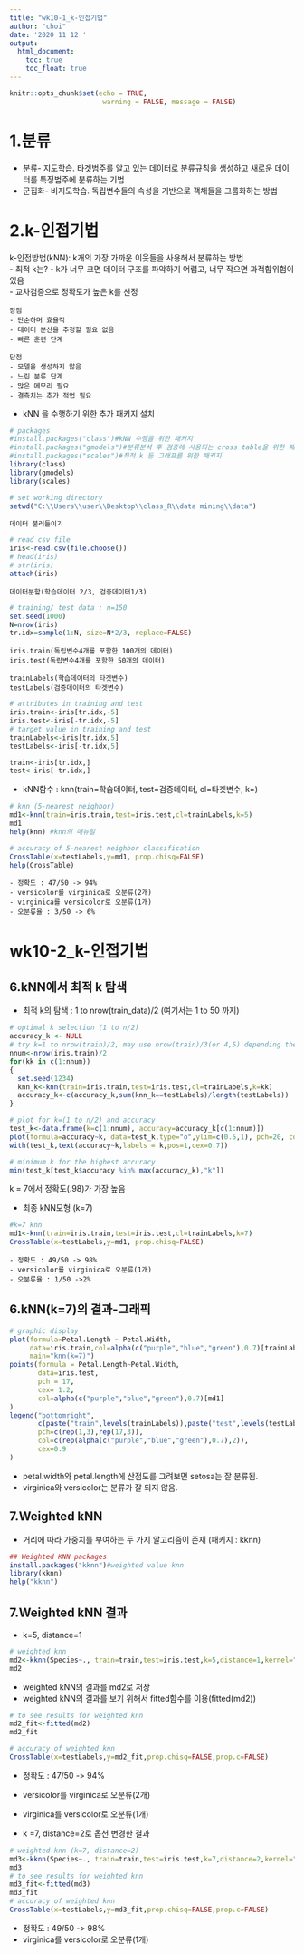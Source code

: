 ```yaml
---
title: "wk10-1_k-인접기법"
author: "choi"
date: '2020 11 12 '
output:
  html_document:
    toc: true
    toc_float: true
---
```


```r
knitr::opts_chunk$set(echo = TRUE,
                       warning = FALSE, message = FALSE)
```


# 1.분류
- 분류- 지도학습. 타겟범주를 알고 있는 데이터로 분류규칙을 생성하고 새로운 데이터를 특정범주에 분류하는 기법  
- 군집화- 비지도학습. 독립변수들의 속성을 기반으로 객채들을 그룹화하는 방법  

# 2.k-인접기법
k-인접방법(kNN): k개의 가장 가까운 이웃들을 사용해서 분류하는 방법  
- 최적 k는?
 - k가 너무 크면 데이터 구조를 파악하기 어렵고, 너무 작으면 과적합위험이 있음  
 - 교차검증으로 정확도가 높은 k를 선정
```
장점  
- 단순하며 효율적
- 데이터 분산을 추정할 필요 없음
- 빠른 훈련 단계
```

```
단점
- 모델을 생성하지 않음
- 느린 분류 단계
- 많은 메모리 필요 
- 결측치는 추가 적업 필요
```

- kNN 을 수행하기 위한 추가 패키지 설치

```r
# packages
#install.packages("class")#kNN 수행을 위한 패키지
#install.packages("gmodels")#분류분석 후 검증에 사용되는 cross table을 위한 패키지
#install.packages("scales")#최적 k 등 그래프를 위한 패키지
library(class)
library(gmodels)
library(scales)
```


```r
# set working directory
setwd("C:\\Users\\user\\Desktop\\class_R\\data mining\\data")
```

```
데이터 불러들이기
```
```r
# read csv file
iris<-read.csv(file.choose())
# head(iris)
# str(iris)
attach(iris)
```
```
데이터분할(학습데이터 2/3, 검증데이터1/3)
```

```r
# training/ test data : n=150
set.seed(1000)
N=nrow(iris)
tr.idx=sample(1:N, size=N*2/3, replace=FALSE)
```

```
iris.train(독립변수4개를 포함한 100개의 데이터)
iris.test(독립변수4개를 포함한 50개의 데이터)

trainLabels(학습데이터의 타겟변수)
testLabels(검증데이터의 타겟변수)
```

```r
# attributes in training and test
iris.train<-iris[tr.idx,-5]
iris.test<-iris[-tr.idx,-5]
# target value in training and test
trainLabels<-iris[tr.idx,5]
testLabels<-iris[-tr.idx,5]

train<-iris[tr.idx,]
test<-iris[-tr.idx,]
```

- kNN함수 : knn(train=학습데이터, test=검증데이터, cl=타겟변수, k=)

```r
# knn (5-nearest neighbor)
md1<-knn(train=iris.train,test=iris.test,cl=trainLabels,k=5)
md1
help(knn) #knn의 매뉴얼

```

```r
# accuracy of 5-nearest neighbor classification
CrossTable(x=testLabels,y=md1, prop.chisq=FALSE)
help(CrossTable)
```
```
- 정확도 : 47/50 -> 94%
- versicolor를 virginica로 오분류(2개)
- virginica를 versicolor로 오분류(1개)
- 오분류율 : 3/50 -> 6%
```

# wk10-2_k-인접기법

## 6.kNN에서 최적 k 탐색
- 최적 k의 탐색 : 1 to nrow(train_data)/2 (여기서는 1 to 50 까지)



```r
# optimal k selection (1 to n/2)
accuracy_k <- NULL
# try k=1 to nrow(train)/2, may use nrow(train)/3(or 4,5) depending the size of n in train data
nnum<-nrow(iris.train)/2
for(kk in c(1:nnum))
{
  set.seed(1234)
  knn_k<-knn(train=iris.train,test=iris.test,cl=trainLabels,k=kk)
  accuracy_k<-c(accuracy_k,sum(knn_k==testLabels)/length(testLabels))
}

# plot for k=(1 to n/2) and accuracy
test_k<-data.frame(k=c(1:nnum), accuracy=accuracy_k[c(1:nnum)])
plot(formula=accuracy~k, data=test_k,type="o",ylim=c(0.5,1), pch=20, col=3, main="validation-optimal k")
with(test_k,text(accuracy~k,labels = k,pos=1,cex=0.7))
```

```r
# minimum k for the highest accuracy
min(test_k[test_k$accuracy %in% max(accuracy_k),"k"])
```

k = 7에서 정확도(.98)가 가장 높음

- 최종 kNN모형 (k=7)


```r
#k=7 knn
md1<-knn(train=iris.train,test=iris.test,cl=trainLabels,k=7)
CrossTable(x=testLabels,y=md1, prop.chisq=FALSE)
```

```
- 정확도 : 49/50 -> 98%
- versicolor를 virginica로 오분류(1개)
- 오분류율 : 1/50 ->2%
```

## 6.kNN(k=7)의 결과-그래픽

```r
# graphic display
plot(formula=Petal.Length ~ Petal.Width,
     data=iris.train,col=alpha(c("purple","blue","green"),0.7)[trainLabels],
     main="knn(k=7)")
points(formula = Petal.Length~Petal.Width,
       data=iris.test,
       pch = 17,
       cex= 1.2,
       col=alpha(c("purple","blue","green"),0.7)[md1]
)
legend("bottomright",
       c(paste("train",levels(trainLabels)),paste("test",levels(testLabels))),
       pch=c(rep(1,3),rep(17,3)),
       col=c(rep(alpha(c("purple","blue","green"),0.7),2)),
       cex=0.9
)
```

- petal.width와 petal.length에 산점도를 그려보면 setosa는 잘 분류됨.
- virginica와 versicolor는 분류가 잘 되지 않음.

## 7.Weighted kNN
- 거리에 따라 가중치를 부여하는 두 가지 알고리즘이 존재 (패키지 : kknn)


```r
## Weighted KNN packages
install.packages("kknn")#weighted value knn
library(kknn)
help("kknn")
```

## 7.Weighted kNN 결과

- k=5, distance=1
```r
# weighted knn
md2<-kknn(Species~., train=train,test=iris.test,k=5,distance=1,kernel="triangular")
md2
```

- weighted kNN의 결과를 md2로 저장
- weighted kNN의 결과를 보기 위해서 fitted함수를 이용(fitted(md2))

```r
# to see results for weighted knn
md2_fit<-fitted(md2)
md2_fit
```


```r
# accuracy of weighted knn
CrossTable(x=testLabels,y=md2_fit,prop.chisq=FALSE,prop.c=FALSE)
```

- 정확도 : 47/50 -> 94%
- versicolor를 virginica로 오분류(2개)
- virginica를 versicolor로 오분류(1개)

- k =7, distance=2로 옵션 변경한 결과

```r
# weighted knn (k=7, distance=2)
md3<-kknn(Species~., train=train,test=iris.test,k=7,distance=2,kernel="triangular")
md3
# to see results for weighted knn
md3_fit<-fitted(md3)
md3_fit
# accuracy of weighted knn
CrossTable(x=testLabels,y=md3_fit,prop.chisq=FALSE,prop.c=FALSE)
```

- 정확도 : 49/50 -> 98%
- virginica를 versicolor로 오분류(1개)

